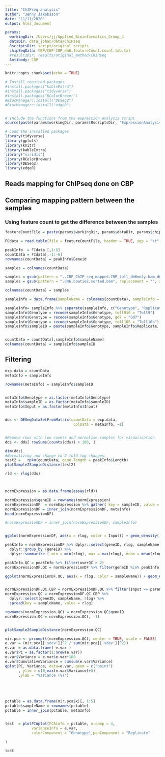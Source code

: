 ```yaml
---
title: "ChIPseq analysis"
author: "Jenny Jakobsson"
date: "11/11/2020"
output: html_document

params:
  workingDir: /Users/jj/Applied_Bioinformatics_Group_4
  dataDir: data_johan/data/ChIPseq
  RscriptsDir: script/original_scripts
  chipSeqData: CBP/CBP-CBP_dm6.featureCount.count.tab.txt
  #resultsDir: results/original_method/ChIPseq
  Antibody: CBP
---
```


```r
knitr::opts_chunk$set(echo = TRUE)

# Install required packages
#install.packages("kableExtra")
#install.packages("tidyverse")
#install.packages("RColorBrewer")
#BiocManager::install("DESeq2")
#BiocManager::install("edgeR")


# Include the functions from the expression analysis script
source(paste(params$workingDir, params$RscriptsDir, "ExpressionAnalysisFunctions.r",sep = "/"))

# Load the installed packages
library(tidyverse)
library(gplots)
library(knitr)
library(kableExtra)
library("viridis")
library(RColorBrewer)
library(DESeq2)
library(edgeR)

```

## Reads mapping for ChIPseq done on CBP


## Comparing mapping pattern between the samples

### Using feature count to get the difference between the samples
```r

featureCountFile = paste(params$workingDir, params$dataDir, params$chipSeqData, sep = "/")

FCdata = read.table(file = featureCountFile, header = TRUE, sep = "\t", quote = "", stringsAsFactors = FALSE)

peakInfo  = FCdata [,1:6]
countData = FCdata[,-1:-6]
rownames(countData) = peakInfo$Geneid
```


```r
samples = colnames(countData)

samples = gsub(pattern = "..CBP_ChIP_seq_mapped.CBP_toll_dm6only.bam_dm6.", replacement = "", x = samples)
samples = gsub(pattern = ".dm6.bowtie2.sorted.bam", replacement = "", x = samples)

colnames(countData) = samples

sampleInfo = data.frame(sampleName = colnames(countData), sampleInfo = samples, stringsAsFactors = F)

sampleInfo= sampleInfo %>% separate(sampleInfo, c("Genotype", "Replicate", "Input", "sample"), sep = "_", remove = F)
sampleInfo$Genotype = recode(sampleInfo$Genotype, toll910 = "Toll9")
sampleInfo$Genotype = recode(sampleInfo$Genotype, gd7 = "Gd7")
sampleInfo$Genotype = recode(sampleInfo$Genotype, toll10B = "Toll10b")
sampleInfo$sampleID = paste(sampleInfo$Genotype, sampleInfo$Replicate, sampleInfo$Input , sep = "_")


countData = countData[,sampleInfo$sampleName]
colnames(countData) = sampleInfo$sampleID
```

## Filtering


```r
exp.data = countData
metaInfo = sampleInfo

rownames(metaInfo) = sampleInfo$sampleID


metaInfo$Genotype = as.factor(metaInfo$Genotype)
metaInfo$sampleID = as.factor(metaInfo$sampleID)
metaInfo$Input = as.factor(metaInfo$Input)


dds <- DESeqDataSetFromMatrix(countData = exp.data,
                               colData = metaInfo, ~1)


#Remove rows with low counts and normalise samples for visualisation
dds <- dds[ rowSums(counts(dds)) > 100, ]

dim(dds)
#Normalizing and change to 2 fold log changes. 
test2 =   rpkm(countData, gene.length = peakInfo$Length)
plotSample2SampleDistance(test2)

rld <- rlog(dds)



normExpression = as.data.frame(assay(rld))

normExpression$geneID = rownames(normExpression)
normExpressionDF  = normExpression %>% gather( key = sampleID, value = rlog, -geneID)
normExpressionDF = inner_join(normExpressionDF, metaInfo)
head(normExpressionDF)

#normExpressionDF = inner_join(normExpressionDF, sampleInfo)


ggplot(normExpressionDF, aes(x = rlog, color = Input)) + geom_density()

peakInfo = normExpressionDF %>% dplyr::select(geneID, rlog, sampleName) %>% 
  dplyr::group_by (geneID) %>%
  dplyr::summarize ( min = min(rlog), max = max(rlog), mean = mean(rlog), sd = sd(rlog), overQC = length(which(rlog > 5)) ) 

peakInfo.QC = peakInfo %>% filter(overQC > 2)
normExpressionDF.QC = normExpressionDF %>% filter(geneID %in% peakInfo.QC$geneID)

ggplot(normExpressionDF.QC, aes(x = rlog, color = sampleName)) + geom_density()


normExpressionDF.QC.CBP = normExpressionDF.QC %>% filter(Input == params$Antibody)
normExpression.QC = normExpressionDF.QC.CBP %>%
  dplyr::select(geneID, sampleName, rlog) %>% 
  spread(key = sampleName, value = rlog)

rownames(normExpression.QC) = normExpression.QC$geneID
normExpression.QC = normExpression.QC[, -1]



```



```R


plotSample2SampleDistance(normExpression.QC)

mir.pca <- prcomp(t(normExpression.QC), center = TRUE, scale = FALSE) 
e.var = (mir.pca[['sdev']]^2 / sum(mir.pca[['sdev']]^2))
e.var = as.data.frame( e.var )
e.var$PC = as.factor(1:nrow(e.var)) 
e.var$Variance = e.var$e.var*100
e.var$CumulativeVariance = cumsum(e.var$Variance)
qplot(PC, Variance, data=e.var, geom = c("point")
      , ylim = c(0,max(e.var$Variance)+5) 
      ,ylab = "Variance (%)")





pctable = as.data.frame(mir.pca$x)[, 1:5]
pctable$sampleName = rownames(pctable)
pctable = inner_join(pctable, metaInfo)


test  = plotPCAplot(PCAinfo = pctable, n.comp = 4,
            varianceInfo = e.var, 
            colorComponent = "Genotype",pchComponent = "Replicate"
              
)

test





```


<!-- ### Print PROseq data to file  -->

<!-- ```{r save the files ,message=FALSE ,warning = FALSE} -->
<!-- sampleInfoFile = paste(params$workingDir, params$resultsDir,params$Antibody, "CBP.CBP.sampleInfo.QC.tab.txt", sep = "/") -->
<!-- sampleInfo.QC = sampleInfo %>%  -->
<!--   filter (Input == params$Antibody) %>% -->
<!--   select(sampleInfo, sampleID, Genotype, Replicate, Input) -->

<!-- write.table(x = sampleInfo.QC, file = sampleInfoFile, quote = F, sep =  "\t", row.names = F, col.names = T) -->


<!-- peakTableFile = paste(params$workingDir, params$resultsDir, params$Antibody, "CBP.CBP.peak.QC.tab.txt", sep = "/") -->
<!-- write.table(x = peakInfo.QC, file = peakTableFile, quote = F, sep =  "\t", row.names = F, col.names = T) -->


<!-- countData.QC = countData[peakInfo.QC$geneID,sampleInfo.QC$sampleID] -->
<!-- countTableFile = paste(params$workingDir, params$resultsDir, params$Antibody, "CBP.CBP.counts.QC.tab.txt", sep = "/") -->
<!-- write.table(x = countData.QC, file = countTableFile, quote = F, sep =  "\t", row.names = T, col.names = T) -->



<!-- rlogTableFile = paste(params$workingDir, params$resultsDir, params$Antibody, "CBP.CBP.rlog.QC.tab.txt", sep = "/") -->
<!-- rlogExpression.QC = normExpression[peakInfo.QC$geneID,sampleInfo.QC$sampleID] -->
<!-- write.table(x = rlogExpression.QC, file = rlogTableFile, quote = F,  sep =  "\t", row.names = T, col.names = T) -->


<!-- ``` -->



